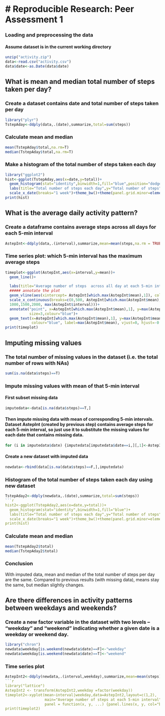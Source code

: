 # Reproducible Research: Peer Assessment 1
====================================================================

### Loading and preprocessing the data
#### Assume dataset is in the current working directory
```{r}
unzip("activity.zip")
data<-read.csv("activity.csv")
data$date<-as.Date(data$date)
```

## What is mean and median total number of steps taken per day? 
### Create a dataset contains date and total number of steps taken per day
```{r}
library("plyr")
TstepAday<-ddply(data,.(date),summarize,total=sum(steps))
```
### Calculate mean and median
```{r}
mean(TstepAday$total,na.rm=T)
median(TstepAday$total,na.rm=T)
```

### Make a histogram of the total number of steps taken each day
```{r histogram1, fig.width=7, fig.height=6}
library("ggplot2")
hist<-ggplot(TstepAday,aes(x=date,y=total))+
  geom_histogram(stat="identity",binwidth=1,fill="blue",position="dodge")+
  labs(title="Total number of steps each day",y="Total number of steps")+
  scale_x_date(breaks="1 week")+theme_bw()+theme(panel.grid.minor=element_blank(),panel.grid.major=element_blank())+theme(axis.text.x=element_text(angle=90))
print(hist)
```


## What is the average daily activity pattern?
### Create a dataframe contains average steps across all days for each 5-min interval
```{r}
AstepInt<-ddply(data,.(interval),summarize,mean=mean(steps,na.rm = TRUE))
```
### Time series plot: which 5-min interval has the maximum average steps
```{r timeplot1, fig.width=7, fig.height=6}
timeplot<-ggplot(AstepInt,aes(x=interval,y=mean))+
  geom_line()+ 
  
  labs(title="Average number of steps  across all day at each 5-min interval",y="Average number of steps")+
  ##### annotate the plot 
  geom_vline(aes(xintercept= AstepInt[which.max(AstepInt$mean),1]), colour="blue")+
  scale_x_continuous(breaks=c(0,500, AstepInt[which.max(AstepInt$mean),1],
  1000,1500,2000, max(AstepInt$interval)))+
  annotate("point", x=AstepInt[which.max(AstepInt$mean),1], y=max(AstepInt$mean),
           size=3,colour="blue")+
  geom_text(x=AstepInt[which.max(AstepInt$mean),1], y=max(AstepInt$mean),size=5,
            colour="blue", label=max(AstepInt$mean), vjust=0, hjust=-0.1)+theme_bw()
print(timeplot)
```


## Imputing missing values

### The total number of missing values in the dataset (i.e. the total number of rows with NAs)
```{r}
sum(is.na(data$steps)==T)
```
### Impute missing values with mean of that 5-min interval
#### First subset missing data 
```{r}
imputedata<-data[is.na(data$steps)==T,]
```
#### Then impute missing data with mean of corresponding 5-min intervals. Dataset AstepInt (created by previous step) contains average steps for each 5-min interval, so just use it to substitute the missing values for each date that contains missing data. 
```{r}
for (i in imputedata$date) {imputedata[imputedata$date==i,][,1]<-AstepInt[,2]}
```
#### Create a new dataset with imputed data
```{r}
newdata<-rbind(data[is.na(data$steps)==F,],imputedata)
```
### Histogram of the total number of steps taken each day using new dataset
```{r}
TstepAday2<-ddply(newdata,.(date),summarize,total=sum(steps))
```{r histogram2, fig.width=7, fig.height=6}
hist2<-ggplot(TstepAday2,aes(x=date,y=total))+
  geom_histogram(stat="identity",binwidth=1,fill="blue")+
  labs(title="Total number of steps each day",y="Total number of steps")+
  scale_x_date(breaks="1 week")+theme_bw()+theme(panel.grid.minor=element_blank(),panel.grid.major=element_blank())+theme(axis.text.x=element_text(angle=90))
print(hist)
```
### Calculate mean and median 
```{r}
mean(TstepAday2$total)
median(TstepAday2$total)
```

### Conclusion
With imputed data, mean and median of the total number of steps per day are the same. Compared to previous results (with missing data), means stay the same, but median slightly changes.


## Are there differences in activity patterns between weekdays and weekends?

### Create a new factor variable in the dataset with two levels – “weekday” and “weekend” indicating whether a given date is a weekday or weekend day.
```{r}
library("chron")
newdata$weekday[is.weekend(newdata$date)==F]<-"weekday"
newdata$weekday[is.weekend(newdata$date)==T]<-"weekend"
```
### Time series plot
```{r}
AstepInt2<-ddply(newdata,.(interval,weekday),summarize,mean=mean(steps))
```{r timeplot2, fig.width=7, fig.height=6}
library("lattice")
AstepInt2 <- transform(AstepInt2,weekday =factor(weekday))
timeplot2<-xyplot(mean~interval|weekday,data=AstepInt2,layout=c(1,2),
                  main="Average number of steps at each 5-min interval",
                  panel = function(x, y, ...) {panel.lines(x, y, col="blue")})
print(timeplot2)
```



